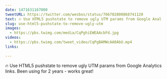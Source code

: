 ```yaml
---
date: 1471631167000
tweetURL: https://twitter.com/wesbos/status/766702800868741120
text: 🔥 Use HTML5 pushstate to remove ugly UTM params from Google Analytics links. Been using for 2 years - works great! 
slug: use-html5-pushstate-to-remove-ugly-utm
images:
  - https://pbs.twimg.com/media/CqPghiEWEAAcbFd.jpg
videos:
  - https://pbs.twimg.com/tweet_video/CqPgBAMWcAA0AbU.mp4
links:
  
---
```

🔥 Use HTML5 pushstate to remove ugly UTM params from Google Analytics links. Been using for 2 years - works great!
